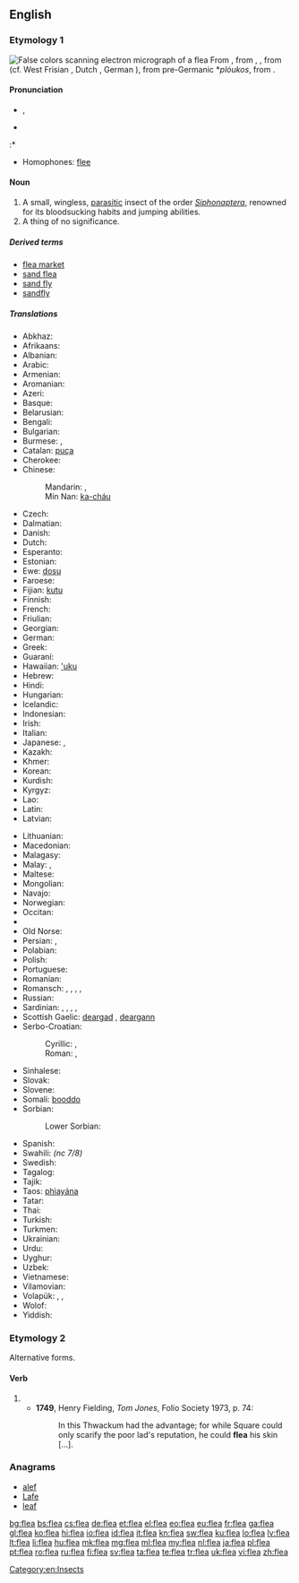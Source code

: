 {{also|fleá}}
==English==
{{wikipedia}}

===Etymology 1===
[[File:Flea Scanning Electron Micrograph False Color.jpg|thumb|False colors scanning electron micrograph of a flea]]
From {{etyl|enm|en}} {{term|fle|lang=enm}}, from {{etyl|ang|en}} {{term|fleah|flēah|lang=ang}}, {{term|flea|flēa|lang=ang}}, from {{etyl|gem-pro|en}} {{term/t|gem-pro|*flauhaz}} (cf. West Frisian {{term|flie|lang=fy}}, Dutch {{term|vlo|lang=nl}}, German {{term|Floh|lang=de}}), from pre-Germanic *''plóukos'', from {{etyl|ine-pro|en}} {{term/t|ine-pro|*plúsis}}.

====Pronunciation====
* {{IPA|/fliː/}}, {{X-SAMPA|/fli:/}}
* {{audio|en-us-flea.ogg|Audio (US)}}

:* {{rhymes|iː}}
* Homophones: [[flee]]

====Noun====
{{en-noun}}

# A small, wingless, [[parasitic]] insect of the order ''[[Siphonaptera]]'', renowned for its bloodsucking habits and jumping abilities.
# A thing of no significance.<!--See "dead dog"-->

=====Derived terms=====
* [[flea market]]
* [[sand flea]]
* [[sand fly]]
* [[sandfly]]

=====Translations=====
{{trans-top|parasitic insect}}
* Abkhaz: {{t-|ab|аӡ|tr=aʒ|sc=Cyrl}}
* Afrikaans: {{t-|af|vlooi}}
* Albanian: {{t+|sq|plesht|m}}
* Arabic: {{t-|ar|برغوث|m|tr=burġūṯ}}
* Armenian: {{t-|hy|լու|tr=lu}}
* Aromanian: {{t-|rup|puric}}
* Azeri: {{t-|az|birə}}
* Basque: {{t-|eu|arkakuso}}
* Belarusian: {{t-|be|блыха|f|tr=blyxá|sc=Cyrl}}
* Bengali: {{t-|bn|উপমক্ষিকা|tr=upômôkshika|sc=Beng}}
* Bulgarian: {{t+|bg|бълха|f|tr=bǎlhá}}
* Burmese: {{t+|my|လှေး|tr=hlei:|sc=Mymr}}, {{t+|my|အလှေး|tr=ahlei:|sc=Mymr}}
* Catalan: [[puça]] {{f}}
* Cherokee: {{t-|chr|ᏣᏑᎦ|tr=tsasuga|sc=Cher}}
* Chinese:
*: Mandarin: {{t+|cmn|蚤|tr=zǎo|sc=Hani}}, {{t|cmn|跳蚤|tr=tiàozǎo|sc=Hani}}
*: Min Nan: [[ka-cháu]]
* Czech: {{t+|cs|blecha|f}}
* Dalmatian: {{tø|dlm|pulco|m}}
* Danish: {{t-|da|loppe|c}}
* Dutch: {{t+|nl|vlo|f}}
* Esperanto: {{t+|eo|pulo}}
* Estonian: {{t-|et|kirp}}
* Ewe: [[dosu]] {{n}}
* Faroese: {{t-|fo|loppa|f}}
* Fijian: [[kutu]]
* Finnish: {{t+|fi|kirppu}}
* French: {{t+|fr|puce|f}}
* Friulian: {{tø|fur|pulč|f}}
* Georgian: {{t-|ka|რწყილი|tr=rts‘q‘ili|sc=Geor}}
* German: {{t+|de|Floh|m}}
* Greek: {{t+|el|ψύλλος|m|tr=psýllos}}
* Guaraní: {{t-|gn|tûngusu}}
* Hawaiian: [['uku]]
* Hebrew: {{t-|he|פרעוש|tr=parósh|sc=Hebr}}
* Hindi: {{t-|hi|पिस्सू|tr=pissū|sc=Deva}}
* Hungarian: {{t+|hu|bolha}}
* Icelandic: {{t+|is|fló|f}}
* Indonesian: {{t+|id|kutu}}
* Irish: {{t+|ga|dreancaid|f}}
* Italian: {{t+|it|pulce|f}}
* Japanese: {{t+|ja|蚤|tr=のみ, nomi}}, {{t-|ja|ノミ|tr=nomi}}
* Kazakh: {{t|kk|бүрге|tr=bürge|sc=Cyrl}}
* Khmer: {{t-|km|ចៃឆ្កែ|tr=jai chgai|sc=Khmr}}
* Korean: {{t+|ko|벼룩|tr=byeoruk|sc=Kore}}
* Kurdish: {{t+|ku|kêç}}
* Kyrgyz: {{t-|ky|бүргө|tr=bürgö|sc=Cyrl}}
* Lao: {{t-|lo|ໝັດ|tr=mat|sc=Laoo}}
* Latin: {{t+|la|pulex|m}}
* Latvian: {{t+|lv|blusa|f}}
{{trans-mid}}
* Lithuanian: {{t+|lt|blusa|f}}
* Macedonian: {{t-|mk|болва|f|tr=bólva|sc=Cyrl}}
* Malagasy: {{t+|mg|parasy}}
* Malay: {{t+|ms|kutu}}, {{t|ms|pinjal}}
* Maltese: {{t-|mt|bergħud|m}}
* Mongolian: {{t-|mn|нохой бөөс|tr=nohoy böös|sc=Cyrl}}
* Navajo: {{tø|nv|yaaʼ}}
* Norwegian: {{t-|no|loppe|f}}
* Occitan: {{t-|oc|piusa|f}}
* {{trreq|ang}}
* Old Norse: {{tø|non|fló|f}}
* Persian: {{t+|fa|کک|tr=kak}}, {{t+|fa|کیک|tr=kayk}}
* Polabian: {{tø|pox|blåxă|f}}
* Polish: {{t+|pl|pchła|f}}
* Portuguese: {{t+|pt|pulga|f}}
* Romanian: {{t+|ro|purice|m}}
* Romansch: {{t-|rm|pilesch}}, {{t-|rm|pelisch}}, {{t-|rm|pelesch}}, {{t-|rm|pülesch}}, {{t-|rm|pülsch}}
* Russian: {{t+|ru|блоха|f|tr=bloxá}}
* Sardinian: {{t-|sc|puighi}}, {{t-|sc|puliche}}, {{t-|sc|pulige}}, {{t-|sc|pulighe}}, {{t-|sc|pulixi}}
* Scottish Gaelic: [[deargad]] {{f}}, [[deargann]] {{f}}
* Serbo-Croatian:
*: Cyrillic: {{t-|sh|бува|f}}, {{t-|sh|буха|f}}
*: Roman: {{t-|sh|buva|f}}, {{t-|sh|buha|f}}
* Sinhalese: {{t-|si|බලුමැක්‍කා|tr=balumækkā|sc=Sinh}}
* Slovak: {{t-|sk|blcha|f}}
* Slovene: {{t+|sl|bolha|f}}
* Somali: [[booddo]]
* Sorbian:
*: Lower Sorbian: {{tø|dsb|pcha|f}}
* Spanish: {{t+|es|pulga|f}}
* Swahili: {{t+|sw|kiroboto}} ''(nc 7/8)''
* Swedish: {{t+|sv|loppa|c}}
* Tagalog: {{t-|tl|pulgas}}
* Tajik: {{t-|tg|кайк|tr=kayk|sc=Cyrl}}
* Taos: [[phìayána]]
* Tatar: {{t+|tt|борча|tr=borça|sc=Cyrl}}
* Thai: {{t-|th|หมัด|tr=màt|sc=Thai}}
* Turkish: {{t+|tr|pire}}
* Turkmen: {{t+|tk|büre}}
* Ukrainian: {{t+|uk|блоха|f|tr=bloxá}}
* Urdu: {{t-|ur|پسو|tr=pissū|sc=ur-Arab}}
* Uyghur: {{t-|ug|بۈرگە|sc=ug-Arab}}
* Uzbek: {{t-|uz|burga}}
* Vietnamese: {{t-|vi|con bọ chét}}
* Vilamovian: {{tø|wym|fłuch|m}}
* Volapük: {{qualifier|male or female}} {{t+|vo|flib}}, {{qualifier|male}} {{t-|vo|hiflib}}, {{qualifier|female}} {{t-|vo|jiflib}}
* Wolof: {{t+|wo|fel|alt=fel wi}}
* Yiddish: {{t-|yi|פֿלױ|tr=floy|sc=Hebr}}
{{trans-bottom}}

===Etymology 2===
Alternative forms.

====Verb====
{{head|en|verb}}

# {{obsolete spelling of|flay}}
#* '''1749''', Henry Fielding, ''Tom Jones'', Folio Society 1973, p. 74:
#*: In this Thwackum had the advantage; for while Square could only scarify the poor lad's reputation, he could '''flea''' his skin [...].

===Anagrams===
* [[alef#English|alef]]
* [[Lafe#English|Lafe]]
* [[leaf#English|leaf]]

[[Category:en:Insects]]

[[bg:flea]]
[[bs:flea]]
[[cs:flea]]
[[de:flea]]
[[et:flea]]
[[el:flea]]
[[eo:flea]]
[[eu:flea]]
[[fr:flea]]
[[ga:flea]]
[[gl:flea]]
[[ko:flea]]
[[hi:flea]]
[[io:flea]]
[[id:flea]]
[[it:flea]]
[[kn:flea]]
[[sw:flea]]
[[ku:flea]]
[[lo:flea]]
[[lv:flea]]
[[lt:flea]]
[[li:flea]]
[[hu:flea]]
[[mk:flea]]
[[mg:flea]]
[[ml:flea]]
[[my:flea]]
[[nl:flea]]
[[ja:flea]]
[[pl:flea]]
[[pt:flea]]
[[ro:flea]]
[[ru:flea]]
[[fi:flea]]
[[sv:flea]]
[[ta:flea]]
[[te:flea]]
[[tr:flea]]
[[uk:flea]]
[[vi:flea]]
[[zh:flea]]